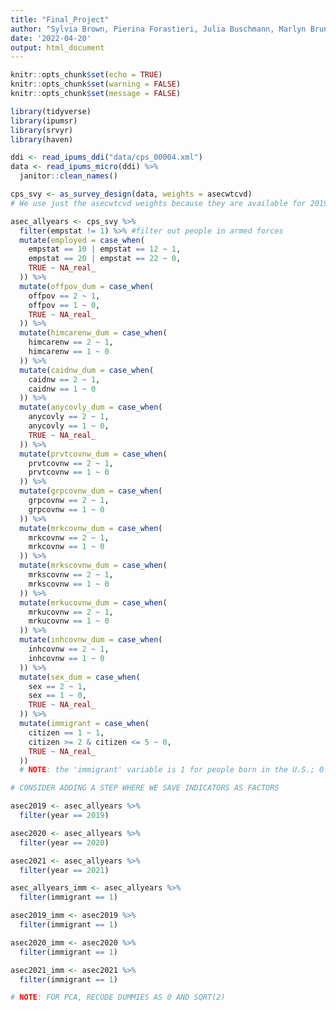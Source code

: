 ```yaml
---
title: "Final_Project"
author: "Sylvia Brown, Pierina Forastieri, Julia Buschmann, Marlyn Bruno"
date: '2022-04-20'
output: html_document
---
```


```r
knitr::opts_chunk$set(echo = TRUE)
knitr::opts_chunk$set(warning = FALSE)
knitr::opts_chunk$set(message = FALSE)
```

``` r
library(tidyverse)
library(ipumsr)
library(srvyr)
library(haven)
```


```r
ddi <- read_ipums_ddi("data/cps_00004.xml")
data <- read_ipums_micro(ddi) %>%
  janitor::clean_names()

cps_svy <- as_survey_design(data, weights = asecwtcvd)
# We use just the asecwtcvd weights because they are available for 2019-2021 ASECs (not just 2020)

asec_allyears <- cps_svy %>%
  filter(empstat != 1) %>% #filter out people in armed forces
  mutate(employed = case_when(
    empstat == 10 | empstat == 12 ~ 1,
    empstat == 20 | empstat == 22 ~ 0,
    TRUE ~ NA_real_
  )) %>%
  mutate(offpov_dum = case_when(
    offpov == 2 ~ 1,
    offpov == 1 ~ 0,
    TRUE ~ NA_real_
  )) %>%
  mutate(himcarenw_dum = case_when(
    himcarenw == 2 ~ 1,
    himcarenw == 1 ~ 0
  )) %>%
  mutate(caidnw_dum = case_when(
    caidnw == 2 ~ 1,
    caidnw == 1 ~ 0
  )) %>%
  mutate(anycovly_dum = case_when(
    anycovly == 2 ~ 1,
    anycovly == 1 ~ 0,
    TRUE ~ NA_real_
  )) %>%
  mutate(prvtcovnw_dum = case_when(
    prvtcovnw == 2 ~ 1,
    prvtcovnw == 1 ~ 0
  )) %>%
  mutate(grpcovnw_dum = case_when(
    grpcovnw == 2 ~ 1,
    grpcovnw == 1 ~ 0
  )) %>%
  mutate(mrkcovnw_dum = case_when(
    mrkcovnw == 2 ~ 1,
    mrkcovnw == 1 ~ 0
  )) %>%
  mutate(mrkscovnw_dum = case_when(
    mrkscovnw == 2 ~ 1,
    mrkscovnw == 1 ~ 0
  )) %>%
  mutate(mrkucovnw_dum = case_when(
    mrkucovnw == 2 ~ 1,
    mrkucovnw == 1 ~ 0
  )) %>%
  mutate(inhcovnw_dum = case_when(
    inhcovnw == 2 ~ 1,
    inhcovnw == 1 ~ 0
  )) %>%
  mutate(sex_dum = case_when(
    sex == 2 ~ 1,
    sex == 1 ~ 0,
    TRUE ~ NA_real_
  )) %>%
  mutate(immigrant = case_when(
    citizen == 1 ~ 1,
    citizen >= 2 & citizen <= 5 ~ 0,
    TRUE ~ NA_real_
  ))
  # NOTE: the 'immigrant' variable is 1 for people born in the U.S.; 0 for people born in the U.S. outlying territories (PR, Guam), people born abroad of American parents, naturalized citizens, and non-citizens; and NA for people marked as NIU.

# CONSIDER ADDING A STEP WHERE WE SAVE INDICATORS AS FACTORS

asec2019 <- asec_allyears %>%
  filter(year == 2019)

asec2020 <- asec_allyears %>%
  filter(year == 2020)

asec2021 <- asec_allyears %>%
  filter(year == 2021)

asec_allyears_imm <- asec_allyears %>%
  filter(immigrant == 1)

asec2019_imm <- asec2019 %>%
  filter(immigrant == 1)

asec2020_imm <- asec2020 %>%
  filter(immigrant == 1)

asec2021_imm <- asec2021 %>%
  filter(immigrant == 1)

# NOTE: FOR PCA, RECODE DUMMIES AS 0 AND SQRT(2)
  
```
